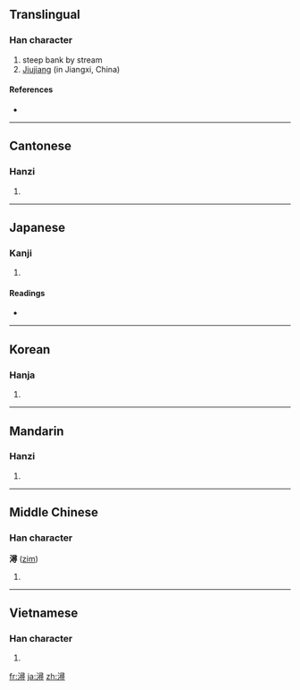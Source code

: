 {{also|浔}}
==Translingual==

===Han character===
{{Han char|rn=85|rad=水|as=12|sn=15|four=3714<sub>6</sub>|canj=水尸一戈 (ESMI)}}

# steep bank by stream
# [[Jiujiang]] (in Jiangxi, China)<!--needs to be verified-->

====References====
* {{Han ref|kx=0650.220|dkj=18280|dj=1061.030|hdz=31748.010|uh=6F6F|ud=28527|bh=BCF1|bd=48369}}

----

==Cantonese==

===Hanzi===
{{yue-hanzi|jyut=|y=cham4|sim=浔}}

# {{defn|Cantonese|sort=水12}}

----

==Japanese==

===Kanji===
{{ja-kanji|grade=|rs=水12}}

# {{defn|Japanese|sort=水12}}

====Readings====
* {{ja-readings|on=[[じん]] (jin)|kun=[[ふち]] (fuchi)}}

----

==Korean==

===Hanja===
{{ko-hanja|hangeul=심|eumhun=|rv=sim|mr=sim|y=sim}}

# {{defn|Korean|sort=水12}}

----

==Mandarin==

===Hanzi===
{{cmn-hanzi|sim=浔|pin=[[xún]] ([[xun2]])|wg=hsün<sup>2</sup>}}

# {{defn|Mandarin|sort=水12}}

----

==Middle Chinese==

===Han character===
'''潯''' ([[zim]])

# {{defn|Middle Chinese|sort=水12}}

----

==Vietnamese==

===Han character===
{{vi-hantu|[[tầm]]|rs=水12}}

# {{defn|Vietnamese|sort=水12}}

[[fr:潯]]
[[ja:潯]]
[[zh:潯]]